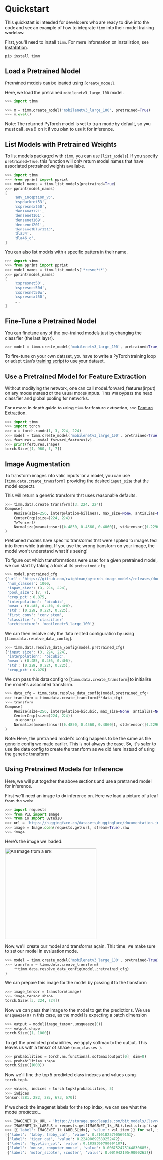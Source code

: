 # Quickstart

This quickstart is intended for developers who are ready to dive into the code and see an example of how to integrate `timm` into their model training workflow.

First, you'll need to install `timm`. For more information on installation, see [Installation](installation).

```bash
pip install timm
```

## Load a Pretrained Model

Pretrained models can be loaded using [`create_model`].

Here, we load the pretrained `mobilenetv3_large_100` model.

```py
>>> import timm

>>> m = timm.create_model('mobilenetv3_large_100', pretrained=True)
>>> m.eval()
```

<Tip>
    Note: The returned PyTorch model is set to train mode by default, so you must call .eval() on it if you plan to use it for inference.
</Tip>

## List Models with Pretrained Weights

To list models packaged with `timm`, you can use [`list_models`]. If you specify `pretrained=True`, this function will only return model names that have associated pretrained weights available. 

```py
>>> import timm
>>> from pprint import pprint
>>> model_names = timm.list_models(pretrained=True)
>>> pprint(model_names)
[
    'adv_inception_v3',
    'cspdarknet53',
    'cspresnext50',
    'densenet121',
    'densenet161',
    'densenet169',
    'densenet201',
    'densenetblur121d',
    'dla34',
    'dla46_c',
]
```

You can also list models with a specific pattern in their name.

```py
>>> import timm
>>> from pprint import pprint
>>> model_names = timm.list_models('*resne*t*')
>>> pprint(model_names)
[
    'cspresnet50',
    'cspresnet50d',
    'cspresnet50w',
    'cspresnext50',
    ...
]
```

## Fine-Tune a Pretrained Model

You can finetune any of the pre-trained models just by changing the classifier (the last layer).

```py
>>> model = timm.create_model('mobilenetv3_large_100', pretrained=True, num_classes=NUM_FINETUNE_CLASSES)
```

To fine-tune on your own dataset, you have to write a PyTorch training loop or adapt `timm`'s [training script](training_script) to use your dataset.

## Use a Pretrained Model for Feature Extraction

Without modifying the network, one can call model.forward_features(input) on any model instead of the usual model(input). This will bypass the head classifier and global pooling for networks.

For a more in depth guide to using `timm` for feature extraction, see [Feature Extraction](feature_extraction).

```py
>>> import timm
>>> import torch
>>> x = torch.randn(1, 3, 224, 224)
>>> model = timm.create_model('mobilenetv3_large_100', pretrained=True)
>>> features = model.forward_features(x)
>>> print(features.shape)
torch.Size([1, 960, 7, 7])
```

## Image Augmentation

To transform images into valid inputs for a model, you can use [`timm.data.create_transform`], providing the desired `input_size` that the model expects.

This will return a generic transform that uses reasonable defaults.

```py
>>> timm.data.create_transform((3, 224, 224))
Compose(
    Resize(size=256, interpolation=bilinear, max_size=None, antialias=None)
    CenterCrop(size=(224, 224))
    ToTensor()
    Normalize(mean=tensor([0.4850, 0.4560, 0.4060]), std=tensor([0.2290, 0.2240, 0.2250]))
)
```

Pretrained models have specific transforms that were applied to images fed into them while training. If you use the wrong transform on your image, the model won't understand what it's seeing!

To figure out which transformations were used for a given pretrained model, we can start by taking a look at its `pretrained_cfg`

```py
>>> model.pretrained_cfg
{'url': 'https://github.com/rwightman/pytorch-image-models/releases/download/v0.1-weights/mobilenetv3_large_100_ra-f55367f5.pth',
 'num_classes': 1000,
 'input_size': (3, 224, 224),
 'pool_size': (7, 7),
 'crop_pct': 0.875,
 'interpolation': 'bicubic',
 'mean': (0.485, 0.456, 0.406),
 'std': (0.229, 0.224, 0.225),
 'first_conv': 'conv_stem',
 'classifier': 'classifier',
 'architecture': 'mobilenetv3_large_100'}
```

We can then resolve only the data related configuration by using [`timm.data.resolve_data_config`].

```py
>>> timm.data.resolve_data_config(model.pretrained_cfg)
{'input_size': (3, 224, 224),
 'interpolation': 'bicubic',
 'mean': (0.485, 0.456, 0.406),
 'std': (0.229, 0.224, 0.225),
 'crop_pct': 0.875}
```

We can pass this data config to [`timm.data.create_transform`] to initialize the model's associated transform.

```py
>>> data_cfg = timm.data.resolve_data_config(model.pretrained_cfg)
>>> transform = timm.data.create_transform(**data_cfg)
>>> transform
Compose(
    Resize(size=256, interpolation=bicubic, max_size=None, antialias=None)
    CenterCrop(size=(224, 224))
    ToTensor()
    Normalize(mean=tensor([0.4850, 0.4560, 0.4060]), std=tensor([0.2290, 0.2240, 0.2250]))
)
```

<Tip>
    Note: Here, the pretrained model's config happens to be the same as the generic config we made earlier. This is not always the case. So, it's safer to use the data config to create the transform as we did here instead of using the generic transform.
</Tip>

## Using Pretrained Models for Inference

Here, we will put together the above sections and use a pretrained model for inference.

First we'll need an image to do inference on. Here we load a picture of a leaf from the web:

```py
>>> import requests
>>> from PIL import Image
>>> from io import BytesIO
>>> url = 'https://huggingface.co/datasets/huggingface/documentation-images/resolve/main/timm/cat.jpg'
>>> image = Image.open(requests.get(url, stream=True).raw)
>>> image
```

Here's the image we loaded:

<img src="https://huggingface.co/datasets/huggingface/documentation-images/resolve/main/timm/cat.jpg" alt="An Image from a link" width="300"/>

Now, we'll create our model and transforms again. This time, we make sure to set our model in evaluation mode.

```py
>>> model = timm.create_model('mobilenetv3_large_100', pretrained=True).eval()
>>> transform = timm.data.create_transform(
    **timm.data.resolve_data_config(model.pretrained_cfg)
)
```

We can prepare this image for the model by passing it to the transform.

```py
>>> image_tensor = transform(image)
>>> image_tensor.shape
torch.Size([3, 224, 224])
```

Now we can pass that image to the model to get the predictions. We use `unsqueeze(0)` in this case, as the model is expecting a batch dimension.

```py
>>> output = model(image_tensor.unsqueeze(0))
>>> output.shape
torch.Size([1, 1000])
```

To get the predicted probabilities, we apply softmax to the output. This leaves us with a tensor of shape `(num_classes,)`. 

```py
>>> probabilities = torch.nn.functional.softmax(output[0], dim=0)
>>> probabilities.shape
torch.Size([1000])
```

Now we'll find the top 5 predicted class indexes and values using `torch.topk`.

```py
>>> values, indices = torch.topk(probabilities, 5)
>>> indices
tensor([281, 282, 285, 673, 670])
```

If we check the imagenet labels for the top index, we can see what the model predicted...

```py
>>> IMAGENET_1k_URL = 'https://storage.googleapis.com/bit_models/ilsvrc2012_wordnet_lemmas.txt'
>>> IMAGENET_1k_LABELS = requests.get(IMAGENET_1k_URL).text.strip().split('\n')
>>> [{'label': IMAGENET_1k_LABELS[idx], 'value': val.item()} for val, idx in zip(values, indices)]
[{'label': 'tabby, tabby_cat', 'value': 0.5101025700569153},
 {'label': 'tiger_cat', 'value': 0.22490699589252472},
 {'label': 'Egyptian_cat', 'value': 0.1835290789604187},
 {'label': 'mouse, computer_mouse', 'value': 0.006752475164830685},
 {'label': 'motor_scooter, scooter', 'value': 0.004942195490002632}]
```